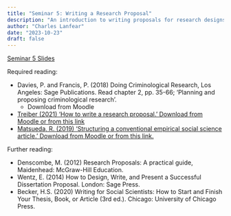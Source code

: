 ```yaml
---
title: "Seminar 5: Writing a Research Proposal"
description: "An introduction to writing proposals for research designs"
author: "Charles Lanfear"
date: "2023-10-23"
draft: false
---
```


[Seminar 5 Slides](https://clanfear.github.io/ioc_crm/_lectures/writing-research-proposals/slides_writing-research-proposals.html)

Required reading:

* Davies, P. and Francis, P. (2018) Doing Criminological Research, Los Angeles:  Sage Publications. Read chapter 2, pp. 35-66; ‘Planning and proposing criminological research’.
   * Download from Moodle
* [Treiber (2021) 'How to write a research proposal.' Download from Moodle or from this link](https://clanfear.github.io/ioc_crm/_lectures/6_writing-research-proposals/reading/CRM_Treiber_How_to_Write_a_Research_Proposal.pdf)
* [Matsueda, R. (2019) ‘Structuring a conventional empirical social science article.’ Download from Moodle or from this link.](https://clanfear.github.io/ioc_crm/_lectures/6_writing-research-proposals/reading/Matsueda%20(2019)%20Structuring%20a%20conventional%20empirical%20social%20science%20article.pdf)

Further reading:

* Denscombe, M. (2012) Research Proposals: A practical guide, Maidenhead:  McGraw-Hill Education.
* Wentz, E. (2014) How to Design, Write, and Present a Successful Dissertation Proposal. London: Sage Press. 
* Becker, H.S. (2020) Writing for Social Scientists: How to Start and Finish Your Thesis, Book, or Article (3rd ed.). Chicago: University of Chicago Press.

